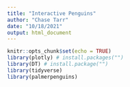 ```yaml
---
title: "Interactive Penguins"
author: "Chase Tarr"
date: "10/18/2021"
output: html_document
---
```


```r
knitr::opts_chunk$set(echo = TRUE)
library(plotly) # install.packages("")
library(DT) # install.package("")
library(tidyverse)
library(palmerpenguins)
```


